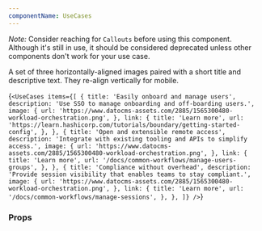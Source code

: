 ```yaml
---
componentName: UseCases
---
```


_Note:_ Consider reaching for `Callouts` before using this component. Although it's still in use, it should be considered deprecated unless other components don't work for your use case.

A set of three horizontally-aligned images paired with a short title and descriptive text. They re-align vertically for mobile.

<LiveComponent>{`<UseCases items={[
    {
        title: 'Easily onboard and manage users',
        description:
            'Use SSO to manage onboarding and off-boarding users.',
        image: {
            url: 'https://www.datocms-assets.com/2885/1565300480-workload-orchestration.png',
        },
        link: {
            title: 'Learn more',
            url:
            'https://learn.hashicorp.com/tutorials/boundary/getting-started-config',
        },
        },
        {
        title: 'Open and extensible remote access',
        description:
            'Integrate with existing tooling and APIs to simplify access.',
        image: {
            url: 'https://www.datocms-assets.com/2885/1565300480-workload-orchestration.png',
        },
        link: {
            title: 'Learn more',
            url: '/docs/common-workflows/manage-users-groups',
        },
        },
        {
        title: 'Compliance without overhead',
        description:
            'Provide session visibility that enables teams to stay compliant.',
        image: {
            url: 'https://www.datocms-assets.com/2885/1565300480-workload-orchestration.png',
        },
        link: {
            title: 'Learn more',
            url: '/docs/common-workflows/manage-sessions',
        },
        },
    ]}
/>`}</LiveComponent>

<UsageDetails packageJson={packageJson} />

### Props

<PropsTable props={componentProps} />
